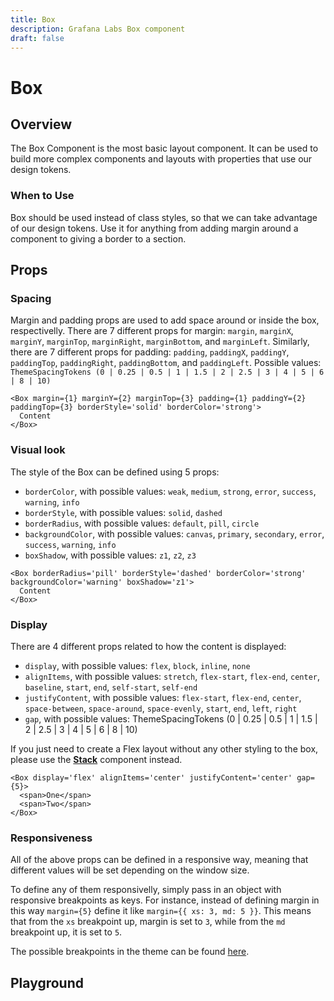 ```yaml
---
title: Box
description: Grafana Labs Box component
draft: false
---
```



# Box <Badge text='ready' color='green'></Badge> <StorybookLink path='/story/general-layout-box--basic'/>

## Overview

The Box Component is the most basic layout component. It can be used to build more complex components and layouts with properties that use our design tokens.

### When to Use

Box should be used instead of class styles, so that we can take advantage of our design tokens.
Use it for anything from adding margin around a component to giving a border to a section.

## Props

### Spacing

Margin and padding props are used to add space around or inside the box, respectivelly.
There are 7 different props for margin: `margin`, `marginX`, `marginY`, `marginTop`, `marginRight`, `marginBottom`, and `marginLeft`.
Similarly, there are 7 different props for padding: `padding`, `paddingX`, `paddingY`, `paddingTop`, `paddingRight`, `paddingBottom`, and `paddingLeft`.
Possible values: `ThemeSpacingTokens (0 | 0.25 | 0.5 | 1 | 1.5 | 2 | 2.5 | 3 | 4 | 5 | 6 | 8 | 10)`

```tsx live
<Box margin={1} marginY={2} marginTop={3} padding={1} paddingY={2} paddingTop={3} borderStyle='solid' borderColor='strong'>
  Content
</Box>
```

### Visual look

The style of the Box can be defined using 5 props:

- `borderColor`, with possible values: `weak`, `medium`, `strong`, `error`, `success`, `warning`, `info`
- `borderStyle`, with possible values: `solid`, `dashed`
- `borderRadius`, with possible values: `default`, `pill`, `circle`
- `backgroundColor`, with possible values: `canvas`, `primary`, `secondary`, `error`, `success`, `warning`, `info`
- `boxShadow`, with possible values: `z1`, `z2`, `z3`

```tsx live
<Box borderRadius='pill' borderStyle='dashed' borderColor='strong' backgroundColor='warning' boxShadow='z1'>
  Content
</Box>
```

### Display

There are 4 different props related to how the content is displayed:

- `display`, with possible values: `flex`, `block`, `inline`, `none`
- `alignItems`, with possible values: `stretch`, `flex-start`, `flex-end`, `center`, `baseline`, `start`, `end`, `self-start`, `self-end`
- `justifyContent`, with possible values: `flex-start`, `flex-end`, `center`, `space-between`, `space-around`, `space-evenly`, `start`, `end`, `left`, `right`
- `gap`, with possible values: ThemeSpacingTokens (0 | 0.25 | 0.5 | 1 | 1.5 | 2 | 2.5 | 3 | 4 | 5 | 6 | 8 | 10)

If you just need to create a Flex layout without any other styling to the box, please use the **[Stack](/components/primitives/stack)** component instead.

```tsx live
<Box display='flex' alignItems='center' justifyContent='center' gap={5}>
  <span>One</span>
  <span>Two</span>
</Box>
```

### Responsiveness

All of the above props can be defined in a responsive way, meaning that different values will be set depending on the window size.

To define any of them responsivelly, simply pass in an object with responsive breakpoints as keys. For instance, instead of defining margin in this way `margin={5}`
define it like  `margin={{ xs: 3, md: 5 }}`.
This means that from the `xs` breakpoint up, margin is set to `3`, while from the `md` breakpoint up, it is set to `5`.

The possible breakpoints in the theme can be found [here](https://github.com/grafana/grafana/blob/main/packages/grafana-data/src/themes/breakpoints.ts#L28).

## Playground

<ComponentEmbed path="/story/general-layout-box--basic" />
